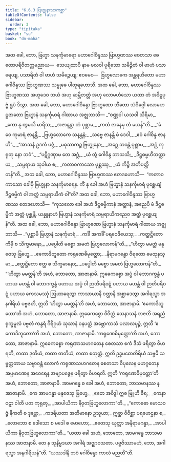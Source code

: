 ```yaml
---
title: "6.6.3 ဗြဟ္မုနာသာကစ္ဆာ"
tableOfContents: false
sidebar:
  order: 3
type: "tipitaka"
basket: "su"
book: "dn-maha"
---
```



<DynamicBreadcrumb />

<Division number="318" book="dn-maha">

<Paragraph number="702" book="dn-maha">
အထ ခေါ, ဘော, ဗြဟ္မာ သနင်္ကုမာရော မဟာဂေါဝိန္ဒဿ ဗြာဟ္မဏဿ စေတသာ စေတောပရိဝိတက္ကမညာယ—  သေယျထာပိ နာမ ဗလဝါ ပုရိသော သမိဉ္ဇိတံ ဝါ ဗာဟံ ပသာရေယျ, ပသာရိတံ ဝါ ဗာဟံ သမိဉ္ဇေယျ; ဧဝမေဝ—  ဗြဟ္မလောကေ အန္တရဟိတော မဟာဂေါဝိန္ဒဿ ဗြာဟ္မဏဿ သမ္မုခေ ပါတုရဟောသိ. အထ ခေါ, ဘော, မဟာဂေါဝိန္ဒဿ ဗြာဟ္မဏဿ အဟုဒေဝ ဘယံ အဟု ဆမ္ဘိတတ္တံ အဟု လောမဟံသော ယထာ တံ အဒိဋ္ဌပုဗ္ဗံ ရူပံ ဒိသွာ. အထ ခေါ, ဘော, မဟာဂေါဝိန္ဒော ဗြာဟ္မဏော ဘီတော သံဝိဂ္ဂေါ လောမဟဋ္ဌဇာတော ဗြဟ္မာနံ သနင်္ကုမာရံ ဂါထာယ အဇ္ဈဘာသိ—
</Paragraph>

<Paragraph number="703" type="verses" book="dn-maha">
_“ဝဏ္ဏဝါ ယသဝါ သိရိမာ,_  
_ကော နု တွမသိ မာရိသ;_  
_အဇာနန္တာ တံ ပုစ္ဆာမ,_  
_ကထံ ဇာနေမု တံ မယန်”တိ._  

</Paragraph>

<Paragraph number="704" type="verses" book="dn-maha">
_“မံ ဝေ ကုမာရံ ဇာနန္တိ,_  
_ဗြဟ္မလောကေ သနန္တနံ;_  
_သဗ္ဗေ ဇာနန္တိ မံ ဒေဝါ,_  
_ဧဝံ ဂေါဝိန္ဒ ဇာနဟိ”._  

</Paragraph>

<Paragraph number="705" type="verses" book="dn-maha">
_“အာသနံ ဥဒကံ ပဇ္ဇံ,_  
_မဓုသာကဉ္စ ဗြဟ္မုနော;_  
_အဂ္ဃေ ဘဝန္တံ ပုစ္ဆာမ,_  
_အဂ္ဃံ ကုရုတု နော ဘဝံ”._  

</Paragraph>

<Paragraph number="706" type="verses" book="dn-maha">
_“ပဋိဂ္ဂဏှာမ တေ အဂ္ဃံ,_  
_ယံ တွံ ဂေါဝိန္ဒ ဘာသသိ;_  
_ဒိဋ္ဌဓမ္မဟိတတ္ထာယ,_  
_သမ္ပရာယ သုခါယ စ;_  
_ကတာဝကာသော ပုစ္ဆဿု,_  
_ယံ ကိဉ္စိ အဘိပတ္ထိတန်”တိ._  

</Paragraph>

</Division>
<Division number="319" book="dn-maha">

<Paragraph number="707" book="dn-maha">
အထ ခေါ, ဘော, မဟာဂေါဝိန္ဒဿ ဗြာဟ္မဏဿ ဧတဒဟောသိ—  “ကတာဝကာသော ခေါမှိ ဗြဟ္မုနာ သနင်္ကုမာရေန. ကိံ နု ခေါ အဟံ ဗြဟ္မာနံ သနင်္ကုမာရံ ပုစ္ဆေယျံ ဒိဋ္ဌဓမ္မိကံ ဝါ အတ္ထံ သမ္ပရာယိကံ ဝါ”တိ? အထ ခေါ, ဘော, မဟာဂေါဝိန္ဒဿ ဗြာဟ္မဏဿ ဧတဒဟောသိ—  “ကုသလော ခေါ အဟံ ဒိဋ္ဌဓမ္မိကာနံ အတ္ထာနံ, အညေပိ မံ ဒိဋ္ဌဓမ္မိကံ အတ္ထံ ပုစ္ဆန္တိ. ယန္နူနာဟံ ဗြဟ္မာနံ သနင်္ကုမာရံ သမ္ပရာယိကညေဝ အတ္ထံ ပုစ္ဆေယျန်”တိ. အထ ခေါ, ဘော, မဟာဂေါဝိန္ဒော ဗြာဟ္မဏော ဗြဟ္မာနံ သနင်္ကုမာရံ ဂါထာယ အဇ္ဈဘာသိ—
</Paragraph>

<Paragraph number="708" type="verses" book="dn-maha">
_“ပုစ္ဆာမိ ဗြဟ္မာနံ သနင်္ကုမာရံ,_  
_ကင်္ခီ အကင်္ခိံ ပရဝေဒိယေသု;_  
_ကတ္ထဋ္ဌိတော ကိမှိ စ သိက္ခမာနော,_  
_ပပ္ပေါတိ မစ္စော အမတံ ဗြဟ္မလောကန်”တိ._  

</Paragraph>

<Paragraph number="709" type="verses" book="dn-maha">
_“ဟိတွာ မမတ္တံ မနုဇေသု ဗြဟ္မေ,_  
_ဧကောဒိဘူတော ကရုဏေဓိမုတ္တော;_  
_နိရာမဂန္ဓော ဝိရတော မေထုနသ္မာ,_  
_ဧတ္ထဋ္ဌိတော ဧတ္ထ စ သိက္ခမာနော;_  
_ပပ္ပေါတိ မစ္စော အမတံ ဗြဟ္မလောကန်”တိ._  

</Paragraph>

</Division>
<Division number="320" book="dn-maha">

<Paragraph number="710" book="dn-maha">
“‘ဟိတွာ မမတ္တန်’တိ အဟံ, ဘောတော, အာဇာနာမိ. ဣဓေကစ္စော အပ္ပံ ဝါ ဘောဂက္ခန္ဓံ ပဟာယ မဟန္တံ ဝါ ဘောဂက္ခန္ဓံ ပဟာယ အပ္ပံ ဝါ ဉာတိပရိဝဋ္ဋံ ပဟာယ မဟန္တံ ဝါ ဉာတိပရိဝဋ္ဋံ ပဟာယ ကေသမဿုံ ဩဟာရေတွာ ကာသာယာနိ ဝတ္ထာနိ အစ္ဆာဒေတွာ အဂါရသ္မာ အနဂါရိယံ ပဗ္ဗဇတိ, ဣတိ ‘ဟိတွာ မမတ္တန်’တိ အဟံ, ဘောတော, အာဇာနာမိ.
</Paragraph>

<Paragraph number="711" book="dn-maha">
‘ဧကောဒိဘူတော’တိ အဟံ, ဘောတော, အာဇာနာမိ. ဣဓေကစ္စော ဝိဝိတ္တံ သေနာသနံ ဘဇတိ အရညံ ရုက္ခမူလံ ပဗ္ဗတံ ကန္ဒရံ ဂိရိဂုဟံ သုသာနံ ဝနပတ္ထံ အဗ္ဘောကာသံ ပလာလပုဉ္ဇံ, ဣတိ ‘ဧကောဒိဘူတော’တိ အဟံ, ဘောတော, အာဇာနာမိ.
</Paragraph>

<Paragraph number="712" book="dn-maha">
‘ကရုဏေဓိမုတ္တော’တိ အဟံ, ဘောတော, အာဇာနာမိ. ဣဓေကစ္စော ကရုဏာသဟဂတေန စေတသာ ဧကံ ဒိသံ ဖရိတွာ ဝိဟရတိ, တထာ ဒုတိယံ, တထာ တတိယံ, တထာ စတုတ္ထံ. ဣတိ ဥဒ္ဓမဓောတိရိယံ သဗ္ဗဓိ သဗ္ဗတ္တတာယ သဗ္ဗာဝန္တံ လောကံ ကရုဏာသဟဂတေန စေတသာ ဝိပုလေန မဟဂ္ဂတေန အပ္ပမာဏေန အဝေရေန အဗျာပဇ္ဇေန ဖရိတွာ ဝိဟရတိ. ဣတိ ‘ကရုဏေဓိမုတ္တော’တိ အဟံ, ဘောတော, အာဇာနာမိ. အာမဂန္ဓေ စ ခေါ အဟံ, ဘောတော, ဘာသမာနဿ န အာဇာနာမိ.
</Paragraph>

<Paragraph number="713" type="verses" book="dn-maha">
_ကေ အာမဂန္ဓာ မနုဇေသု ဗြဟ္မေ,_  
_ဧတေ အဝိဒွါ ဣဓ ဗြူဟိ ဓီရ;_  
_ကေနာဝဋာ ဝါတိ ပဇာ ကုရုတု,_  
_အာပါယိကာ နိဝုတဗြဟ္မလောကာ”တိ._  

</Paragraph>

<Paragraph number="714" type="verses" book="dn-maha">
_“ကောဓော မောသဝဇ္ဇံ နိကတိ စ ဒုဗ္ဘော,_  
_ကဒရိယတာ အတိမာနော ဥသူယာ;_  
ဣစ္ဆာ ဝိဝိစ္ဆာ ပရဟေဌနာ စ,_  
_လောဘော စ ဒေါသော စ မဒေါ စ မောဟော;_  
_ဧတေသု ယုတ္တာ အနိရာမဂန္ဓာ,_  
_အာပါယိကာ နိဝုတဗြဟ္မလောကာ”တိ._  

</Paragraph>

<Paragraph number="715" book="dn-maha">
“ယထာ ခေါ အဟံ, ဘောတော, အာမဂန္ဓေ ဘာသမာနဿ အာဇာနာမိ. တေ န သုနိမ္မဒယာ အဂါရံ အဇ္ဈာဝသတာ. ပဗ္ဗဇိဿာမဟံ, ဘော, အဂါရသ္မာ အနဂါရိယန်”တိ. “ယဿဒါနိ ဘဝံ ဂေါဝိန္ဒော ကာလံ မညတီ”တိ.
</Paragraph>
</Division>